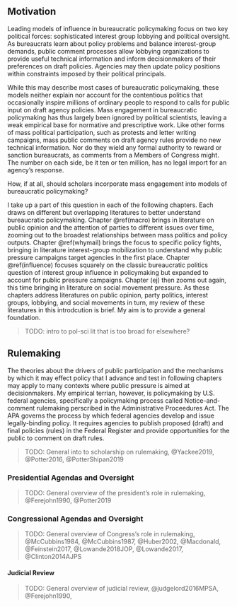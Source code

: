 ## Motivation {-}

Leading models of influence in bureaucratic policymaking focus on two key political forces: sophisticated interest group lobbying and political oversight. 
As bureaucrats learn about policy problems and balance interest-group demands, public comment processes allow lobbying organizations to provide useful technical information and inform decisionmakers of their preferences on draft policies. 
Agencies may then update policy positions within constraints imposed by their political principals.

While this may describe most cases of bureaucratic policymaking, these models neither explain nor account for the contentious politics that occasionally inspire millions of ordinary people to respond to calls for public input on draft agency policies. Mass engagement in bureaucratic policymaking has thus largely been ignored by political scientists, leaving a weak empirical base for normative and prescriptive work. 
Like other forms of mass political participation, such as protests and letter writing campaigns, 
mass public comments on draft agency rules provide no new technical information. <!--%In this sense, they are not useful. -->
Nor do they wield any formal authority to reward or sanction bureaucrats, as comments from a Members of Congress might. 
The number on each side, be it ten or ten million, has no legal import for an agency's response. 

<!--
% Policymakers may very well pay no attention to them. 
%Instead, scholars focus on the sophisticated lobbying efforts of powerful interest groups, whose role in shaping policy has been theoretically developed and empirically tested.
% If our models and conventional wisdom is correct, why do
Yet agencies occasionally receive input from a large number of ordinary people. %Why? 
--> 

How, if at all, should scholars incorporate mass engagement into models of bureaucratic policymaking? 

I take up a part of this question in each of the following chapters. Each draws on different but overlapping literatures to better understand bureaucratic policymaking. Chapter \@ref(macro) brings in literature on public opinion and the attention of parties to different issues over time, zooming out to the broadest relationships between mass politics and policy outputs. Chapter \@ref(whymail) brings the focus to specific policy fights, bringing in literature interest-group mobilization to understand why public pressure campaigns target agencies in the first place. Chapter \@ref(influence) focuses squarely on the classic bureaucratic politics question of interest group influence in policymaking but expanded to account for public pressure campaigns. Chapter \ref(ej) then zooms out again, this time bringing in literature on social movement pressure. As these chapters address literatures on public opinion, party politics, interest groups, lobbying, and social movements in turn, my review of these literatures in this introdcution is brief. My aim is to provide a general foundation.

> TODO: intro to pol-sci lit that is too broad for elsewhere? 

## Rulemaking {-}

The theories about the drivers of public participation and the mechanisms by which it may effect policy that I advance and test in following chapters may apply to many contexts where public pressure is aimed at decisionmakers. My empirical terrian, however, is policymaking by U.S. federal agencies, specifically a policymaking process called Notice-and-comment rulemaking perscribed in the Administrative Proceedures Act. The APA governs the process by which federal agencies develop and issue legally-binding policy. It requires agencies to publish proposed (draft) and final policies (rules) in the Federal Register and provide opportunities for the public to comment on draft rules.

> TODO: General into to scholarship on rulemaking, @Yackee2019, @Potter2016, @PotterShipan2019

### Presidential Agendas and Oversight

> TODO: General overview of the president's role in rulemaking, @Ferejohn1990, @Potter2019

### Congressional Agendas and Oversight

> TODO: General overview of Congress's role in rulemaking, @McCubbins1984, @McCubbins1987, @Huber2002, @Macdonald, @Feinstein2017, @Lowande2018JOP, @Lowande2017, @Clinton2014AJPS

#### Judicial Review

> TODO: General overview of judicial review, @judgelord2016MPSA, @Ferejohn1990, 